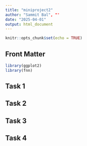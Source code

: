 ```yaml
---
title: "miniproject2"
author: "Sammit Bal", "'
date: "2025-04-01"
output: html_document
---
```


```r
knitr::opts_chunk$set(echo = TRUE)
```

## Front Matter
```r
library(ggplot2)
library(fnn)
```

## Task 1

## Task 2

## Task 3

## Task 4
